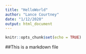 ```yaml
---
title: "HelloWorld"
author: "Lance Courtney"
date: "1/12/2020"
output: html_document
---
```


```r
knitr::opts_chunk$set(echo = TRUE)
```

##This is a markdown file